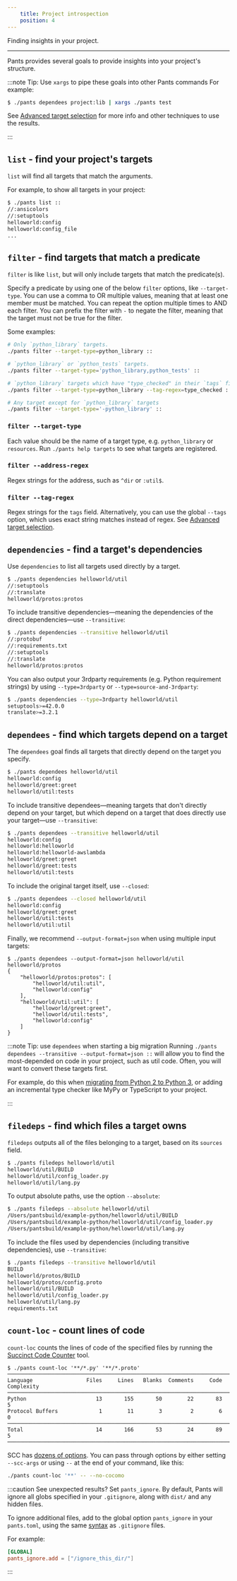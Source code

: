```yaml
---
    title: Project introspection
    position: 4
---
```


Finding insights in your project.

---

Pants provides several goals to provide insights into your project's structure.

:::note Tip: Use `xargs` to pipe these goals into other Pants commands
For example:

```bash
$ ./pants dependees project:lib | xargs ./pants test
```

See [Advanced target selection](./advanced-target-selection.mdx) for more info and other techniques to use the results.

:::


## `list` - find your project's targets
`list` will find all targets that match the arguments.

For example, to show all targets in your project:

```bash
$ ./pants list ::
//:ansicolors
//:setuptools
helloworld:config
helloworld:config_file
...
```
## `filter` - find targets that match a predicate
`filter` is like `list`, but will only include targets that match the predicate(s).

Specify a predicate by using one of the below `filter` options, like `--target-type`. You can use a comma to OR multiple values, meaning that at least one member must be matched. You can repeat the option multiple times to AND each filter. You can prefix the filter with `-` to negate the filter, meaning that the target must not be true for the filter.

Some examples:

```bash
# Only `python_library` targets.
./pants filter --target-type=python_library ::

# `python_library` or `python_tests` targets.
./pants filter --target-type='python_library,python_tests' ::

# `python_library` targets which have "type_checked" in their `tags` field.
./pants filter --target-type=python_library --tag-regex=type_checked ::

# Any target except for `python_library` targets
./pants filter --target-type='-python_library' ::
```

### `filter --target-type`

Each value should be the name of a target type, e.g. `python_library` or `resources`. Run `./pants help targets` to see what targets are registered.

### `filter --address-regex`

Regex strings for the address, such as `^dir` or `:util$`.

### `filter --tag-regex`

Regex strings for the `tags` field. Alternatively, you can use the global `--tags` option, which uses exact string matches instead of regex. See [Advanced target selection](./advanced-target-selection.mdx).

## `dependencies` - find a target's dependencies
Use `dependencies` to list all targets used directly by a target.

```bash
$ ./pants dependencies helloworld/util
//:setuptools
//:translate
helloworld/protos:protos
```

To include transitive dependencies—meaning the dependencies of the direct dependencies—use `--transitive`:

```bash
$ ./pants dependencies --transitive helloworld/util
//:protobuf
//:requirements.txt
//:setuptools
//:translate
helloworld/protos:protos
```

You can also output your 3rdparty requirements (e.g. Python requirement strings) by using `--type=3rdparty` or `--type=source-and-3rdparty`:

```bash
$ ./pants dependencies --type=3rdparty helloworld/util
setuptools>=42.0.0
translate>=3.2.1
```
## `dependees` - find which targets depend on a target
The `dependees` goal finds all targets that directly depend on the target you specify.

```bash
$ ./pants dependees helloworld/util
helloworld:config
helloworld/greet:greet
helloworld/util:tests
```

To include transitive dependees—meaning targets that don't directly depend on your target, but which depend on a target that does directly use your target—use `--transitive`:

```bash
$ ./pants dependees --transitive helloworld/util
helloworld:config
helloworld:helloworld
helloworld:helloworld-awslambda
helloworld/greet:greet
helloworld/greet:tests
helloworld/util:tests
```

To include the original target itself, use `--closed`:

```bash
$ ./pants dependees --closed helloworld/util
helloworld:config
helloworld/greet:greet
helloworld/util:tests
helloworld/util:util
```

Finally, we recommend `--output-format=json` when using multiple input targets:

```
$ ./pants dependees --output-format=json helloworld/util helloworld/protos
{
    "helloworld/protos:protos": [
        "helloworld/util:util",
        "helloworld:config"
    ],
    "helloworld/util:util": [
        "helloworld/greet:greet",
        "helloworld/util:tests",
        "helloworld:config"
    ]
}
```

:::note Tip: use `dependees` when starting a big migration
Running `./pants dependees --transitive --output-format=json ::` will allow you to find the most-depended on code in your project, such as util code. Often, you will want to convert these targets first.

For example, do this when [migrating from Python 2 to Python 3](../python/overview/interpreter-compatibility.mdx), or adding an incremental type checker like MyPy or TypeScript to your project.

:::


## `filedeps` - find which files a target owns
`filedeps` outputs all of the files belonging to a target, based on its `sources` field.

```bash
$ ./pants filedeps helloworld/util
helloworld/util/BUILD
helloworld/util/config_loader.py
helloworld/util/lang.py
```

To output absolute paths, use the option `--absolute`:

```bash
$ ./pants filedeps --absolute helloworld/util
/Users/pantsbuild/example-python/helloworld/util/BUILD
/Users/pantsbuild/example-python/helloworld/util/config_loader.py
/Users/pantsbuild/example-python/helloworld/util/lang.py
```

To include the files used by dependencies (including transitive dependencies), use `--transitive`:

```bash
$ ./pants filedeps --transitive helloworld/util
BUILD
helloworld/protos/BUILD
helloworld/protos/config.proto
helloworld/util/BUILD
helloworld/util/config_loader.py
helloworld/util/lang.py
requirements.txt
```
## `count-loc` - count lines of code
`count-loc` counts the lines of code of the specified files by running the [Succinct Code Counter](https://github.com/boyter/scc) tool.
```text title="Shell"
$ ./pants count-loc '**/*.py' '**/*.proto'
───────────────────────────────────────────────────────────────────────────────
Language                 Files     Lines   Blanks  Comments     Code Complexity
───────────────────────────────────────────────────────────────────────────────
Python                      13       155       50        22       83          5
Protocol Buffers             1        11        3         2        6          0
───────────────────────────────────────────────────────────────────────────────
Total                       14       166       53        24       89          5
───────────────────────────────────────────────────────────────────────────────
```

SCC has [dozens of options](https://github.com/boyter/scc#usage). You can pass through options by either setting `--scc-args` or using `--` at the end of your command, like this:

```bash
./pants count-loc '**' -- --no-cocomo
```

:::caution See unexpected results? Set `pants_ignore`.
By default, Pants will ignore all globs specified in your `.gitignore`, along with `dist/` and any hidden files.

To ignore additional files, add to the global option `pants_ignore` in your `pants.toml`, using the same [syntax](https://git-scm.com/docs/gitignore) as `.gitignore` files. 

For example:

```toml
[GLOBAL]
pants_ignore.add = ["/ignore_this_dir/"]
```

:::
